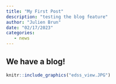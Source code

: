 ```yaml
---
title: "My First Post"
description: "testing the blog feature"
author: "Julien Brun"
date: "02/17/2023"
categories:
   - news
---
```


## We have a blog!

```r
knitr::include_graphics("edss_view.JPG")
```
